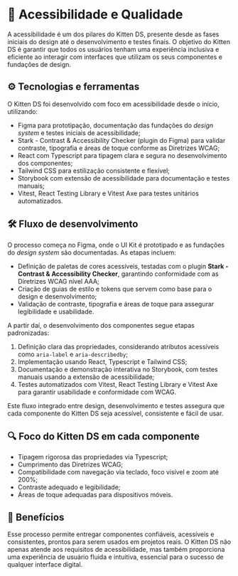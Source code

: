 
<Meta title="Sobre a acessibilidade" />

# 📐 Acessibilidade e Qualidade

A acessibilidade é um dos pilares do Kitten DS, presente desde as fases iniciais do design até o desenvolvimento e testes finais. O objetivo do Kitten DS é garantir que todos os usuários tenham uma experiência inclusiva e eficiente ao interagir com interfaces que utilizam os seus componentes e fundações de design.

## ⚙️ Tecnologias e ferramentas

O Kitten DS foi desenvolvido com foco em acessibilidade desde o início, utilizando:

- Figma para prototipação, documentação das fundações do *design system* e testes iniciais de acessibilidade;
- Stark - Contrast & Accessibility Checker (plugin do Figma) para validar contraste, tipografia e áreas de toque conforme as Diretrizes WCAG;
- React com Typescript para tipagem clara e segura no desenvolvimento dos componentes;
- Tailwind CSS para estilização consistente e flexível;
- Storybook com extensão de acessibilidade para documentação e testes manuais;
- Vitest, React Testing Library e Vitest Axe para testes unitários automatizados.

## 🛠️ Fluxo de desenvolvimento

O processo começa no Figma, onde o UI Kit é prototipado e as fundações do *design system* são documentadas. As etapas incluem:

- Definição de paletas de cores acessíveis, testadas com o plugin **Stark - Contrast & Accessibility Checker**, garantindo conformidade com as Diretrizes WCAG nível AAA;
- Criação de guias de estilo e tokens que servem como base para o design e desenvolvimento;
- Validação de contraste, tipografia e áreas de toque para assegurar legibilidade e usabilidade.

A partir daí, o desenvolvimento dos componentes segue etapas padronizadas:

1. Definição clara das propriedades, considerando atributos acessíveis como `aria-label` e `aria-describedby`;
2. Implementação usando React, Typescript e Tailwind CSS;
3. Documentação e demonstração interativa no Storybook, com testes manuais usando a extensão de acessibilidade;
4. Testes automatizados com Vitest, React Testing Library e Vitest Axe para garantir usabilidade e conformidade com WCAG.

Este fluxo integrado entre design, desenvolvimento e testes assegura que cada componente do Kitten DS seja acessível, consistente e fácil de usar.

## 🔍 Foco do Kitten DS em cada componente

- Tipagem rigorosa das propriedades via Typescript;
- Cumprimento das Diretrizes WCAG;
- Compatibilidade com navegação via teclado, foco visível e zoom até 200%;
- Contraste adequado e legibilidade;
- Áreas de toque adequadas para dispositivos móveis.

## 🚀 Benefícios

Esse processo permite entregar componentes confiáveis, acessíveis e consistentes, prontos para serem usados em projetos reais. O Kitten DS não apenas atende aos requisitos de acessibilidade, mas também proporciona uma experiência de usuário fluida e intuitiva, essencial para o sucesso de qualquer interface digital.